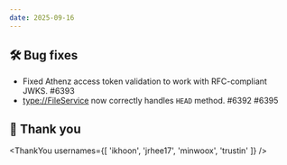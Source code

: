 ```yaml
---
date: 2025-09-16
---
```


## 🛠️ Bug fixes

- Fixed Athenz access token validation to work with RFC-compliant JWKS. #6393
- <type://FileService> now correctly handles `HEAD` method. #6392 #6395

## 🙇 Thank you

<ThankYou usernames={[
  'ikhoon',
  'jrhee17',
  'minwoox',
  'trustin'
]} />
